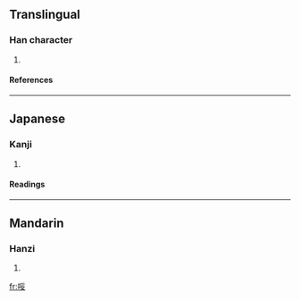 ==Translingual==
===Han character===
{{Han char|rn=30|rad=口|as=07|sn=10|four=6204<sub>7</sub>|canj=口月女 (RBV)}}
# {{defn|Han}}
====References====
{{Han ref|kx=0191.090|dkj=03674|dj=0410.220|hdz=10631.130|uh=54F8|ud=21752|bh=D143|bd=53571}}
----
==Japanese==
===Kanji===
{{ja-kanji|grade=|rs=口07}}
# {{defn|Japanese}} 
====Readings====
{{ja-readings|on=[[さい]] (sai), [[せ]] (se)|kun=}}
----
==Mandarin==
===Hanzi===
{{cmn-hanzi|pin=[[suī]] ([[sui1]])|wg=sui<sup>1</sup>}}
# {{defn|Mandarin}}

[[fr:哸]]